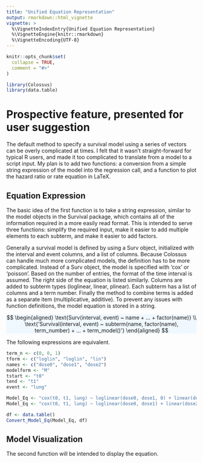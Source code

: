 ```yaml
---
title: "Unified Equation Representation"
output: rmarkdown::html_vignette
vignette: >
  %\VignetteIndexEntry{Unified Equation Representation}
  %\VignetteEngine{knitr::rmarkdown}
  %\VignetteEncoding{UTF-8}
---
```


```r
knitr::opts_chunk$set(
  collapse = TRUE,
  comment = "#>"
)
```

```r
library(Colossus)
library(data.table)
```

# Prospective feature, presented for user suggestion

The default method to specify a survival model using a series of vectors can be overly complicated at times. I felt that it wasn't straight-forward for typical R users, and made it too complicated to translate from a model to a script input. My plan is to add two functions: a conversion from a simple string expression of the model into the regression call, and a function to plot the hazard ratio or rate equation in LaTeX.

## Equation Expression

The basic idea of the first function is to take a string expression, similar to the model objects in the Survival package, which contains all of the information required in a more easily read format. This is intended to serve three functions: simplify the required input, make it easier to add multiple elements to each subterm, and make it easier to add factors.

Generally a survival model is defined by using a Surv object, initialized with the interval and event columns, and a list of columns. Because Colossus can handle much more complicated models, the definition has to be more complicated. Instead of a Surv object, the model is specified with 'cox' or 'poisson'. Based on the number of entries, the format of the time interval is assumed. The right side of the equation is listed similarly. Columns are added to subterm types (loglinear, linear, plinear). Each subterm has a list of columns and a term number. Finally the method to combine terms is added as a separate item (multiplicative, additive). To prevent any issues with function definitions, the model equation is stored in a string.

<p class="text-center" style="background-color: aliceblue">
$$
\begin{aligned}
    \text{Surv(interval, event) ~ name + ... + factor(name)} \\
    \text{'Survival(interval, event) ~ subterm(name, factor(name), term_number) + ... + term_model()'}
\end{aligned}
$$
</p>

The following expressions are equivalent.

```r
term_n <- c(0, 0, 1)
tform <- c("loglin", "loglin", "lin")
names <- c("dose0", "dose1", "dose2")
modelform <- "M"
tstart <- "t0"
tend <- "t1"
event <- "lung"

Model_Eq <- "cox(t0, t1, lung) ~ loglinear(dose0, dose1, 0) + linear(dose2, 1) + multiplicative()"
Model_Eq <- "cox(t0, t1, lung) ~ loglinear(dose0, dose1) + linear(dose2, 1)"

df <- data.table()
Convert_Model_Eq(Model_Eq, df)
```

## Model Visualization

The second function will be intended to display the equation.